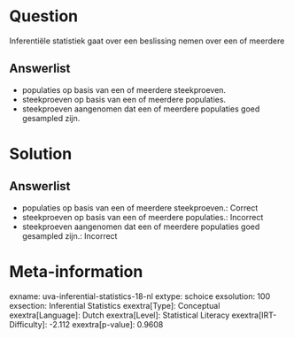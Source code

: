 Question
========

Inferentiële statistiek gaat over een beslissing nemen over een of
meerdere

Answerlist
----------

* populaties op basis van een of meerdere steekproeven.
* steekproeven op basis van een of meerdere populaties.
* steekproeven aangenomen dat een of meerdere populaties goed gesampled zijn.

Solution
========

Answerlist
----------

* populaties op basis van een of meerdere steekproeven.: Correct
* steekproeven op basis van een of meerdere populaties.: Incorrect
* steekproeven aangenomen dat een of meerdere populaties goed gesampled zijn.: Incorrect

Meta-information
================
exname: uva-inferential-statistics-18-nl
extype: schoice
exsolution: 100
exsection: Inferential Statistics
exextra[Type]: Conceptual
exextra[Language]: Dutch
exextra[Level]: Statistical Literacy
exextra[IRT-Difficulty]: -2.112
exextra[p-value]: 0.9608
